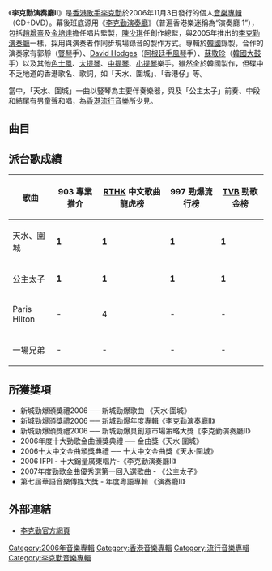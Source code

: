 {{Infobox album <!-- See Wikipedia:WikiProject_Albums -->
| name       = 李克勤演奏廳Ⅱ
| type       = 專輯
| artist     = [[李克勤|李克勤]]
| cover      = 李克勤 李克勤演奏廳II.jpg
<!-- 未知參數 | background = orange -->
| released   = 2006年11月3日
| recorded   = 2006年
| genre      = 粵語流行、中文流行
| length     = 46分14秒
| label      = [[環球唱片_(香港)|環球唱片]]
| prev_title = [[我著十號|我著十號]]
| prev_year  = 2006
| next_title = [[My_Cup_of_Tea|My Cup of Tea]]
| next_year  = 2007
}}
《'''李克勤演奏廳Ⅱ'''》是[[香港|香港]][[歌手|歌手]][[李克勤|李克勤]]於2006年11月3日發行的個人[[音樂專輯|音樂專輯]]（CD+DVD）。幕後班底源用《[[李克勤演奏廳|李克勤演奏廳]]》（普遍香港樂迷稱為“演奏廳 1”），包括[[趙增熹|趙增熹]]及[[金培達|金培達]]擔任唱片監製，[[陳少琪|陳少琪]]任創作總監，與2005年推出的[[李克勤演奏廳|李克勤演奏廳]]一樣，採用與演奏者作同步現場錄音的製作方式。專輯於[[韓國|韓國]]錄製，合作的演奏家有郭靜（[[豎琴|豎琴]]手）、[[David_Hodges|David Hodges]]（[[阿根廷|阿根廷]][[手風琴|手風琴]]手）、[[蘇敬珍|蘇敬珍]]（[[韓國大鼓|韓國大鼓]]手）以及其他[[色士風|色士風]]、[[大提琴|大提琴]]、[[中提琴|中提琴]]、[[小提琴|小提琴]]樂手。雖然全於韓國製作，但碟中不乏地道的香港歌名、歌詞，如「天水、圍城」、「香港仔」等。

當中，「天水、圍城」一曲以豎琴為主要伴奏樂器，與及「公主太子」前奏、中段和結尾有男童聲和唱，為[[香港|香港]][[流行音樂|流行音樂]]所少見。

==曲目==
{{Tracklist
| collapsed = 
| headline = 
| font_size = 
| total_length = 46:14

| all_producer = [[金培達|金培達]]、[[趙增熹|趙增熹]]
| extra_column = 

| title1 = 天水、圍城
| music1 = [[曾奕文|Edmond Tsang]]
| lyrics1 = [[林夕|林夕]]
| arranger1 = [[符元偉|Ronald Fu]]
| longnote1 = 
| length1 = 4:20

| title2 = 公主太子
| music2 = [[伍仲衡|伍仲衡]]
| lyrics2 = [[陳少琪|陳少琪]]
| arranger2 = 伍仲衡
| longnote2 = 
| length2 = 3:53

| title3 = 肉麻
| music3 = [[Mark_Chiu|Mark Chiu]]
| lyrics3 = [[李峻一|李峻一]]
| arranger3 = [[張人傑_(音樂人)|張人傑]]
| longnote3 = 
| length3 = 3:58

| title4 = 香港仔
| music4 = [[楊毅_(音樂人)|楊毅]]
| lyrics4 = 陳少琪
| arranger4 = 楊毅
| longnote4 = 
| length4 = 3:35

| title5 = 粒粒皆幸福
| music5 = [[伍卓賢|伍卓賢]]
| lyrics5 = [[蔡冕麗|夏至]]
| arranger5 = 伍卓賢
| longnote5 = 
| length5 = 3:49

| title6 = 情比紙薄
| music6 = [[王菀之|王菀之]]
| lyrics6 = 林夕
| arranger6 = [[Johnny_Yim|Johnny Yim]]
| longnote6 = 
| length6 = 3:46

| title7 = Paris Hilton
| music7 = 伍仲衡
| lyrics7 = [[黃偉文|黃偉文]]
| arranger7 = [[褚鎮東|褚鎮東]]
| longnote7 = 
| length7 = 4:01

| title8 = 時代廣場
| music8 = [[金培達|金培達]]
| lyrics8 = 陳少琪
| arranger8 = Johnny Yim
| longnote8 = 
| length8 = 3:57

| title9 = 九龍皇后
| music9 = [[湘南乃風|湘南乃風]]
| lyrics9 = 黃偉文
| arranger9 = 張人傑
| longnote9 = 原曲為[[湘南乃風|湘南乃風]]的《純戀歌》
| length9 = 4:22

| title10 = 一場兄弟
| music10 = [[謝杰_(音樂人)|謝-{杰}-]]
| lyrics10 = 李峻一
| arranger10 = 謝-{杰}-<br>[[Wayland_Lee|Wayland Lee]]
| longnote10 = 
| length10 = 3:57

| title11 = 情非首爾
| music11 = 伍仲衡
| lyrics11 = [[李克勤|李克勤]]
| arranger11 = 張人傑
| note11 = Bonus Track
| longnote11 = 重新演繹
| length11 = 2:10

| title12 = 仍是老地方
| music12 = [[Luis_Angel|Luis Angel]]
| lyrics12 = [[簡寧|簡寧]]
| arranger12 = [[伍敬彬|伍敬彬]]
| note12 = Bonus Track
| longnote12 = 重新演繹
| length12 = 4:20
}}

{{Track listing
| collapsed = yes
| headline = DVD曲目
| total_length = 
| title1 = Overture
| title2 = 天水、圍城
| title3 = 公主太子
| title4 = 肉麻
| title5 = 香港仔
| title6 = 粒粒皆幸福
| title7 = 情比紙薄
| title8 = Paris Hilton
| title9 = 時代廣場
| title10 = 九龍皇后
| title11 = 一場兄弟
| title12 = Making-of 製作特輯
| title13 = 公主太子 Jeju MV
| title14 = 粒粒皆幸福 Jeju MV
| title15 = 情非首爾
| title16 = 仍是老地方
}}

==派台歌成績==
{| class="wikitable"
|-
!歌曲||903 專業推介||[[RTHK|RTHK]] 中文歌曲龍虎榜||997 勁爆流行榜||[[TVB|TVB]] 勁歌金榜
|-
| 天水、圍城 || '''1''' || '''1''' || '''1''' || '''1'''  
|-
| 公主太子 || '''1''' || '''1''' || '''1''' || '''1'''  
|-
| Paris Hilton|| - || 4 || - || - 
|-
| 一場兄弟 || - || - || - || -  
|}

==所獲獎項==
* 新城勁爆頒獎禮2006 ── 新城勁爆歌曲 《天水·圍城》
* 新城勁爆頒獎禮2006 ── 新城勁爆年度專輯《李克勤演奏廳II》
* 新城勁爆頒獎禮2006 ── 新城勁爆具創意市場策略大獎《李克勤演奏廳II》
* 2006年度十大勁歌金曲頒獎典禮 ── 金曲獎《天水·圍城》
* 2006十大中文金曲頒獎典禮 ── 十大中文金曲獎《天水·圍城》
* 2006 IFPI - 十大銷量廣東唱片-《李克勤演奏廳II》
* 2007年度勁歌金曲優秀選第一回入選歌曲 - 《公主太子》
* 第七屆華語音樂傳媒大獎 - 年度粵語專輯 《演奏廳II》

==外部連結==
*[https://web.archive.org/web/20050317051540/http://www.hackenleenet.com/ 李克勤官方網頁]
{{李克勤}}
{{新城勁爆頒獎禮年度專輯大獎}}
{{華語音樂傳媒大獎年度粵語專輯}}
[[Category:2006年音樂專輯|Category:2006年音樂專輯]]
[[Category:香港音樂專輯|Category:香港音樂專輯]]
[[Category:流行音樂專輯|Category:流行音樂專輯]]
[[Category:李克勤音樂專輯|Category:李克勤音樂專輯]]